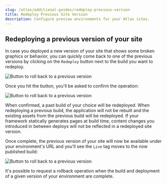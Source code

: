 ```yaml
---
slug: /atlas/additional-guides/redeploy-previous-version
title: Redeploy Previous Site Version
description: Configure preview environments for your Atlas sites.
---
```


## Redeploying a previous version of your site

In case you deployed a new version of your site that shows some broken graphics or behavior, you can quickly come back to one of the previous versions by clicking on the `Redeploy` button next to the build you want to redeploy.

![Button to roll back to a previous version](./assets/img/restore-version/redeploy-button.png)

Once you hit the button, you'll be asked to confirm the operation:

![Button to roll back to a previous version](./assets/img/restore-version/redeploy-confirmation.png)

When confirmed, a past build of your choice will be redeployed. When redeploying a previous build, the application will not be rebuilt and the existing assets from the previous build will be redeployed. If your framework statically generates pages at build time, content changes you introduced in between deploys will not be reflected in a redeployed site version. 

Once complete, the previous version of your site will now be available under your environment's URL and you'll see the `Live` tag moves to the now published build:

![Button to roll back to a previous version](./assets/img/restore-version/redeploy-live-tag.png)

It's possible to request a rollback operation when the build and deployment of a given version of your environment are complete.
